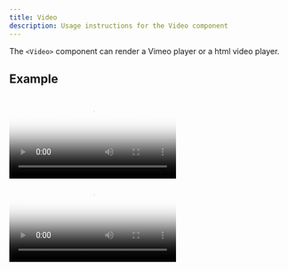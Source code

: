 ```yaml
---
title: Video
description: Usage instructions for the Video component
---
```



<PageDescription>

The `<Video>` component can render a Vimeo player or a html video player.

</PageDescription>

## Example

<Title>Video</Title>

<Video src="/videos/hero-video.mp4" poster="/images/poster.png">
  <track
    kind="captions"
    default
    src="/videos/vtt/hero-video.vtt"
    srcLang="en"
  />
</Video>

<Title>Video in MDX</Title>

<Video src={localVideo} poster={localPoster} />

## Code

<Title>Video</Title>

```mdx path=components/Video/Video.js src=https://github.com/carbon-design-system/gatsby-theme-carbon/tree/main/packages/gatsby-theme-carbon/src/components/Video
<Video src="/videos/hero-video.mp4" poster="/images/poster.png">
  <track
    kind="captions"
    default
    src="/videos/vtt/hero-video.vtt"
    srcLang="en"
  />
</Video>
```

<Title>Video in MDX</Title>

```mdx path=components/Video.mdx src=https://github.com/carbon-design-system/gatsby-theme-carbon/blob/main/packages/example/src/pages/components/Video/index.mdx
import localVideo from './local-video.mp4';
import localPoster from './local-poster.jpg';

<Video src={localVideo} poster={localPoster} />
```

### Props

| property | propType                                                                     | required | default | description                                                                                                                                                                                                                                                                                                                              |
| -------- | ---------------------------------------------------------------------------- | -------- | ------- | ---------------------------------------------------------------------------------------------------------------------------------------------------------------------------------------------------------------------------------------------------------------------------------------------------------------------------------------- |
| vimeoId  | string                                                                       |          |         | To find your `vimeoId`, go to the Vimeo page and find the video you want to put on your website. Once it is loaded, look at the URL and look for the numbers that come after the slash (/).                                                                                                                                              |
| src      | string                                                                       |          |         | Use the html `<video>` player with a local `.mp4` video                                                                                                                                                                                                                                                                                  |
| title    | string                                                                       |          |         | Vimeo title                                                                                                                                                                                                                                                                                                                              |
| poster   | string                                                                       |          |         | Provides an image to show before the video loads, only works with `src`                                                                                                                                                                                                                                                                  |
| children | [`<track>`](https://developer.mozilla.org/en-US/docs/Web/HTML/Element/track) |          |         | _non-vimeo only_ – Provide `.vtt` file in your static directory to make your videos more accessible. Then add a track element with a src pointing to it Check out [this simple tutorial](https://developer.mozilla.org/en-US/docs/Web/API/WebVTT_API#Tutorial_on_how_to_write_a_WebVTT_file) for getting started with writing vtt files. |
| autoPlay | boolean                                                                      |          |         | Whether or not the video should autoplay.                                                                                                                                                                                                                                                                                                |
